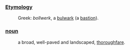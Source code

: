 ===[[Etymology]]===
:Greek: ''bollwerk'', a [[bulwark]] (a [[bastion]]).
===[[noun]]===
:a broad, well-paved and landscaped, [[thoroughfare]].